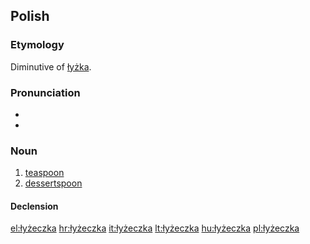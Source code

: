 ==Polish==

===Etymology===
Diminutive of [[łyżka]].

===Pronunciation===
* {{IPA|[wɨˈʐɛt͡ʂka]|lang=pl}}
* {{audio|Pl-łyżeczka.ogg|audio}}

===Noun===
{{head|pl|noun|g=f}}

# [[teaspoon]]
# [[dessertspoon]]

====Declension====
{{pl-decl-noun-ka|łyżecz}}

[[el:łyżeczka]]
[[hr:łyżeczka]]
[[it:łyżeczka]]
[[lt:łyżeczka]]
[[hu:łyżeczka]]
[[pl:łyżeczka]]